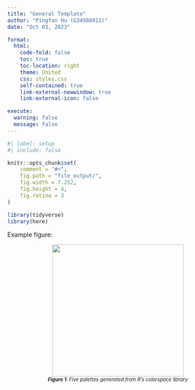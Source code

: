 ```yaml
---
title: "General Template"
author: "Pingfan Hu (G34988911)"
date: "Oct 03, 2023"

format:
  html:
    code-fold: false
    toc: true
    toc-location: right
    theme: United
    css: styles.css
    self-contained: true
    link-external-newwindow: true
    link-external-icon: false

execute: 
  warning: false
  message: false
---
```


```r
#| label: setup
#| include: false

knitr::opts_chunk$set(
    comment = "#>",
    fig.path = "file_output/",
    fig.width = 7.252,
    fig.height = 4,
    fig.retina = 3
)

library(tidyverse)
library(here)
```

Example figure:

::: {style="text-align: center;"}
![](https://socviz.co/dataviz-pdfl_files/figure-html4/ch-01-colorspace-2.png){fig-alt="Figure 1: Five palettes generated from R’s colorspace library" width="300"}<br><span style="font-size: 0.8em;">***Figure 1**: Five palettes generated from R's colorspace library*
:::
